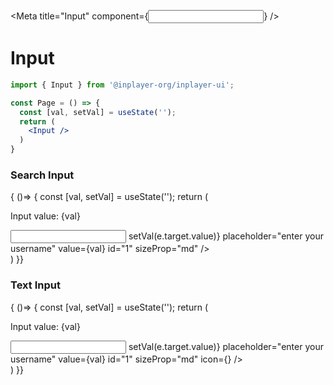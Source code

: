 
<Meta title="Input" component={<Input/>} />

# Input

```jsx
import { Input } from '@inplayer-org/inplayer-ui';

const Page = () => {
  const [val, setVal] = useState('');
  return (
    <Input />
  )
}
```

### Search Input
<Preview withSource="open">
  <Story name="search">
  { ()=> {
    const [val, setVal] = useState('');
        return (
            <div>
                <p>Input value: {val}</p>
                <Input
                    type="search"
                    onChange={(e) => setVal(e.target.value)}
                    placeholder="enter your username"
                    value={val}
                    id="1"
                    sizeProp="md"
                />
            </div>
        )
  }}
  </Story>
</Preview>

### Text Input
<Preview withSource="open">
  <Story name="text">
  { ()=> {
    const [val, setVal] = useState('');
        return (
            <div>
                <p>Input value: {val}</p>
                <Input
                    type="text"
                    onChange={(e) => setVal(e.target.value)}
                    placeholder="enter your username"
                    value={val}
                    id="1"
                    sizeProp="md"
                    icon={<FaLinkedin />}
                />
            </div>
        )
  }}
  </Story>
</Preview>

